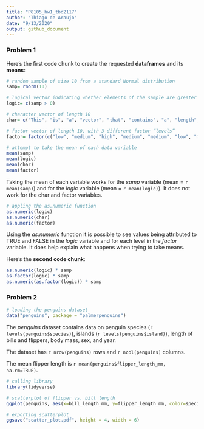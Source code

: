 ```yaml
---
title: "P8105_hw1_tbd2117"
author: "Thiago de Araujo"
date: "9/13/2020"
output: github_document
---
```


### Problem 1

Here's the first code chunk to create the requested **dataframes** and its **means**:

```r
# random sample of size 10 from a standard Normal distribution
samp= rnorm(10)

# logical vector indicating whether elements of the sample are greater than 0
logic= c(samp > 0)

# character vector of length 10
char= c("This", "is", "a", "vector", "that", "contains", "a", "length", "of", "ten")

# factor vector of length 10, with 3 different factor “levels”
factor= factor(c("low", "medium", "high", "medium", "medium", "low", "medium", "low", "high", "low"))

# attempt to take the mean of each data variable
mean(samp)
mean(logic)
mean(char)
mean(factor)
````

Taking the mean of each variable works for the _samp_ variable (mean = `r mean(samp)`) and for the _logic_ variable (mean = `r mean(logic)`). It does not work for the char and factor variables.

```r
# appling the as.numeric function
as.numeric(logic)
as.numeric(char)
as.numeric(factor)
````
Using the _as.numeric_ function it is possible to see values being attributed to TRUE and FALSE in the _logic_ variable and for each level in the _factor_ variable. It does help explain what happens when trying to take means.

Here's the **second code chunk**:
```r
as.numeric(logic) * samp
as.factor(logic) * samp
as.numeric(as.factor(logic)) * samp
```

### Problem 2

```r
# loading the penguins dataset
data("penguins", package = "palmerpenguins")
````

The _penguins_ dataset contains data on penguin species (`r levels(penguins$species)`), islands (`r levels(penguins$island)`), length of bills and flippers, body mass, sex, and year.

The dataset has `r nrow(penguins)` rows and `r ncol(penguins)` columns. 

The mean flipper length is `r mean(penguins$flipper_length_mm, na.rm=TRUE)`.

```r
# calling library
library(tidyverse)

# scatterplot of flipper vs. bill length
ggplot(penguins, aes(x=bill_length_mm, y=flipper_length_mm, color=species)) + geom_point()

# exporting scatterplot 
ggsave("scatter_plot.pdf", height = 4, width = 6)
```